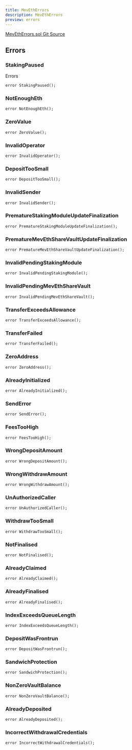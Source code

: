 ```yaml
---
title: MevEthErrors
description: MevEthErrors
preview: errors
---
```


[MevEthErrors.sol Git Source](https://github.com/manifoldfinance/mevETH2/blob/25149b626aad16b7ef2da38d73bddd982040bc12/src/interfaces/Errors.sol)

## Errors

### StakingPaused

Errors

```solidity
error StakingPaused();
```

### NotEnoughEth

```solidity
error NotEnoughEth();
```

### ZeroValue

```solidity
error ZeroValue();
```

### InvalidOperator

```solidity
error InvalidOperator();
```

### DepositTooSmall

```solidity
error DepositTooSmall();
```

### InvalidSender

```solidity
error InvalidSender();
```

### PrematureStakingModuleUpdateFinalization

```solidity
error PrematureStakingModuleUpdateFinalization();
```

### PrematureMevEthShareVaultUpdateFinalization

```solidity
error PrematureMevEthShareVaultUpdateFinalization();
```

### InvalidPendingStakingModule

```solidity
error InvalidPendingStakingModule();
```

### InvalidPendingMevEthShareVault

```solidity
error InvalidPendingMevEthShareVault();
```

### TransferExceedsAllowance

```solidity
error TransferExceedsAllowance();
```

### TransferFailed

```solidity
error TransferFailed();
```

### ZeroAddress

```solidity
error ZeroAddress();
```

### AlreadyInitialized

```solidity
error AlreadyInitialized();
```

### SendError

```solidity
error SendError();
```

### FeesTooHigh

```solidity
error FeesTooHigh();
```

### WrongDepositAmount

```solidity
error WrongDepositAmount();
```

### WrongWithdrawAmount

```solidity
error WrongWithdrawAmount();
```

### UnAuthorizedCaller

```solidity
error UnAuthorizedCaller();
```

### WithdrawTooSmall

```solidity
error WithdrawTooSmall();
```

### NotFinalised

```solidity
error NotFinalised();
```

### AlreadyClaimed

```solidity
error AlreadyClaimed();
```

### AlreadyFinalised

```solidity
error AlreadyFinalised();
```

### IndexExceedsQueueLength

```solidity
error IndexExceedsQueueLength();
```

### DepositWasFrontrun

```solidity
error DepositWasFrontrun();
```

### SandwichProtection

```solidity
error SandwichProtection();
```

### NonZeroVaultBalance

```solidity
error NonZeroVaultBalance();
```

### AlreadyDeposited

```solidity
error AlreadyDeposited();
```

### IncorrectWithdrawalCredentials

```solidity
error IncorrectWithdrawalCredentials();
```
